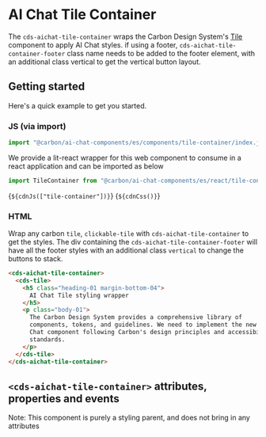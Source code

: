 
<Meta of={TileContainerStories} />

# AI Chat Tile Container

The `cds-aichat-tile-container` wraps the Carbon Design System's [Tile](https://web-components.carbondesignsystem.com/?path=/docs/components-tile--overview) component to apply AI Chat styles.
if using a footer, `cds-aichat-tile-container-footer` class name needs to be added to the footer element, with an additional class vertical to get the vertical button layout.

## Getting started

Here's a quick example to get you started.

### JS (via import)

```javascript
import "@carbon/ai-chat-components/es/components/tile-container/index.js";
```

We provide a lit-react wrapper for this web component to consume in a react application and can be imported as below

```javascript
import TileContainer from "@carbon/ai-chat-components/es/react/tile-container.js";
```

<Markdown>{`${cdnJs(["tile-container"])}`}</Markdown>
<Markdown>{`${cdnCss()}`}</Markdown>

### HTML

Wrap any carbon `tile`, `clickable-tile` with `cds-aichat-tile-container` to get the styles.
The div containing the `cds-aichat-tile-container-footer` will have all the footer styles with an additional class `vertical` to change the buttons to stack.

```html
<cds-aichat-tile-container>
  <cds-tile>
    <h5 class="heading-01 margin-bottom-04">
      AI Chat Tile styling wrapper
    </h5>
    <p class="body-01">
      The Carbon Design System provides a comprehensive library of
      components, tokens, and guidelines. We need to implement the new AI
      Chat component following Carbon's design principles and accessibility
      standards.
    </p>
  </cds-tile>
</cds-aichat-tile-container>
```

## `<cds-aichat-tile-container>` attributes, properties and events

Note: This component is purely a styling parent, and does not bring in any attributes